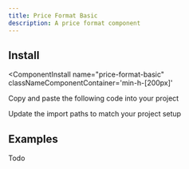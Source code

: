 ```yaml
---
title: Price Format Basic
description: A price format component
---
```




<ComponentPreview 
  name="price-format-basic-ex-01"     
  classNameComponentContainer='min-h-[200px]' 
/>


## Install
<ComponentInstall
  name="price-format-basic"     
  classNameComponentContainer='min-h-[200px]' 
>
<CLIInstall  name="price-format-basic"   />

<ManualInstall>

<Steps>

<Step>

Copy and paste the following code into your project

</Step>

<ComponentSource name="price-format-basic"/>

<Step>

Update the import paths to match your project setup

</Step>

</Steps>


</ManualInstall>


</ComponentInstall>


## Examples

Todo



